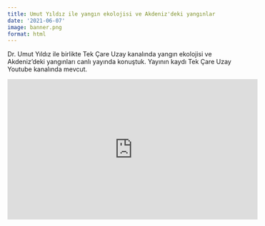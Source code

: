```yaml
---
title: Umut Yıldız ile yangın ekolojisi ve Akdeniz'deki yangınlar
date: '2021-06-07'
image: banner.png
format: html
---
```


Dr. Umut Yıldız ile birlikte Tek Çare Uzay kanalında yangın ekolojisi ve Akdeniz'deki yangınları canlı yayında konuştuk. Yayının kaydı Tek Çare Uzay Youtube kanalında mevcut.

<iframe width="560" height="315" src="https://www.youtube.com/embed/4Q2hQ5KoHIg?si=4I3NgWUTrQNO-dPL" title="YouTube video player" frameborder="0" allow="accelerometer; autoplay; clipboard-write; encrypted-media; gyroscope; picture-in-picture; web-share" allowfullscreen></iframe>
